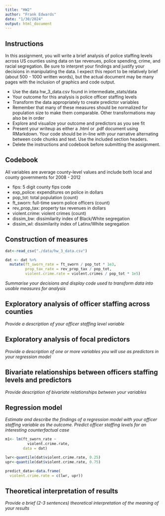 ```yaml
---
title: "HW2"
author: "Frank Edwards"
date: "1/30/2024"
output: html_document
---
```


## Instructions

In this assignment, you will write a brief analysis of police staffing levels across US counties using data on tax revenues, police spending, crime, and racial segregation. Be sure to interpret your findings and justify your decisions in manipulating the data. I expect this report to be relatively brief (about 500 - 1000 written words), but the actual document may be many pages with the inclusion of graphics and code output. 

- Use the data hw_3_data.csv found in intermediate_stats/data
- Your outcome for this analysis is police officer staffing levels
- Transform the data appropriately to create predictor variables
-  Remember that many of these measures should be normalized for population size to make them comparable. Other transformations may also be in order
- Explore and visualize your outcome and predictors as you see fit
- Present your writeup as either a .html or .pdf document using RMarkdown. Your code should be in-line with your narrative alternating between code chunks and text. Use the included section headers.
- Delete the instructions and codebook before submitting the assignment. 


## Codebook

All variables are average county-level values and include both local and county governments for 2008 - 2012

- fips: 5 digit county fips code
- exp_police: expenditures on police in dollars
- pop_tot: total population (count)
- ft_sworn: full-time sworn police officers (count)
- rev_prop_tax: property tax revenues in dollars
- violent.crime: violent crimes (count)
- dissim_bw: dissimilarity index of Black/White segregation
- dissim_wl: dissimilarity index of Latinx/White segregation

## Construction of measures

```r
dat<-read_csv("./data/hw_3_data.csv")

dat <- dat %>% 
  mutate(ft_sworn_rate = ft_sworn / pop_tot * 1e3,
         prop_tax_rate = rev_prop_tax / pop_tot,
         violent.crime.rate = violent.crimes / pop_tot * 1e5)
```


*Summarise your decisions and display code used to transform data into usable measures for analysis*

## Exploratory analysis of officer staffing across counties

*Provide a description of your officer staffing level variable* 



## Exploratory analysis of focal predictors

*Provide a description of one or more variables you will use as predictors in your regression model*

## Bivariate relationships between officers staffing levels and predictors

*Provide description of bivariate relationships between your variables*

## Regression model

*Estimate and describe the findings of a regression model with your officer staffing variable as the outcome. Predict officer staffing levels for an interesting counterfactual case*

```r
m1<- lm(ft_sworn_rate ~ 
          violent.crime.rate,
        data = dat)

lwr<-quantile(dat$violent.crime.rate, 0.25)
upr<-quantile(dat$violent.crime.rate, 0.75)

predict_data<-data.frame(
  violent.crime.rate = c(lwr, upr))


```


## Theoretical interpretation of results

*Provide a brief (2-3 sentences) theoretical interpretation of the meaning of your results*
